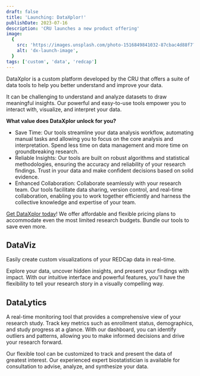 ```yaml
---
draft: false
title: 'Launching: DataXplor!'
publishDate: 2023-07-16
description: 'CRU launches a new product offering'
image:
  {
    src: 'https://images.unsplash.com/photo-1516849841032-87cbac4d88f7?q=80&w=1000&auto=format&fit=crop&ixid=M3wxMjA3fDB8MHxwaG90by1wYWdlfHx8fGVufDB8fHx8fA==',
    alt: 'dx-launch-image',
  }
tags: ['custom', 'data', 'redcap']
---
```


DataXplor is a custom platform developed by the CRU that offers a suite of data tools to help you better understand and improve your data.

It can be challenging to understand and analyze datasets to draw meaningful insights. Our powerful and easy-to-use tools empower you to interact with, visualize, and interpret your data.

**What value does DataXplor unlock for you?**

- Save Time: Our tools streamline your data analysis workflow, automating manual tasks and allowing you to focus on the core analysis and interpretation. Spend less time on data management and more time on groundbreaking research.
- Reliable Insights: Our tools are built on robust algorithms and statistical methodologies, ensuring the accuracy and reliability of your research findings. Trust in your data and make confident decisions based on solid evidence.
- Enhanced Collaboration: Collaborate seamlessly with your research team. Our tools facilitate data sharing, version control, and real-time collaboration, enabling you to work together efficiently and harness the collective knowledge and expertise of your team.

[Get DataXplor today](https://redcap.ucalgary.ca/surveys/?s=7L49EPE94D)! We offer affordable and flexible pricing plans to accommodate even the most limited research budgets. Bundle our tools to save even more.

<div class="pt-12"></div>

## DataViz

Easily create custom visualizations of your REDCap data in real-time.

Explore your data, uncover hidden insights, and present your findings with impact. With our intuitive interface and powerful features, you'll have the flexibility to tell your research story in a visually compelling way.

## DataLytics

A real-time monitoring tool that provides a comprehensive view of your research study. Track key metrics such as enrollment status, demographics, and study progress at a glance. With our dashboard, you can identify outliers and patterns, allowing you to make informed decisions and drive your research forward.

Our flexible tool can be customized to track and present the data of greatest interest. Our experienced expert biostatistician is available for consultation to advise, analyze, and synthesize your data.
